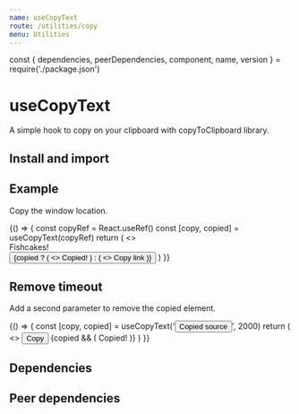 ```yaml
---
name: useCopyText
route: /utilities/copy
menu: Utilities
---
```


const { dependencies, peerDependencies, component, name, version } = require('./package.json')

# useCopyText

<TagVersion version={version} name={name} />

A simple hook to copy on your clipboard with copyToClipboard library.

## Install and import

<Usage component={component} name={name} peerDependencies={peerDependencies} />

## Example

Copy the window location.

<Playground>
  {() => {
    const copyRef = React.useRef()
    const [copy, copied] = useCopyText(copyRef)
    return (
      <>
        <div ref={copyRef}>Fishcakes!</div>
        <Button onClick={copy}>
          {copied ? (
            <>
              <CheckIcon />
              <span>Copied!</span>
            </>
          ) : (
            <>
              <LinkIcon />
              <span>Copy link</span>
            </>
          )}
        </Button>
      </>
    )
  }}
</Playground>

## Remove timeout

Add a second parameter to remove the copied element.

<Playground>
  {() => {
    const [copy, copied] = useCopyText('<Button>Copied source</Button>', 2000)
    return (
      <>
        <Button variant="primary-warning" onClick={copy}>
          <SourceIcon />
          <span>Copy</span>
        </Button>
        {copied && (
          <Box mt="sm">
            <CheckIcon color="success.500" /> Copied!
          </Box>
        )}
      </>
    )
  }}
</Playground>

## Dependencies

<Dependencies dependencies={dependencies} />

## Peer dependencies

<Dependencies dependencies={peerDependencies} />
